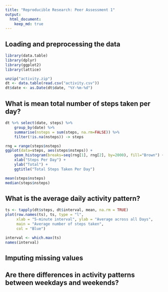 ```yaml
---
title: "Reproducible Research: Peer Assessment 1"
output: 
  html_document:
    keep_md: true
---
```


## Loading and preprocessing the data

```r
library(data.table)
library(dplyr)
library(ggplot2)
library(lattice)

unzip("activity.zip")
dt <- data.table(read.csv("activity.csv"))
dt$date <- as.Date(dt$date, "%Y-%m-%d")

```

## What is mean total number of steps taken per day?

```r
dt %>% select(date, steps) %>%
    group_by(date) %>%
    summarise(nsteps = sum(steps, na.rm=FALSE)) %>%
    filter(!is.na(nsteps)) -> steps

rng = range(steps$nsteps)
ggplot(data=steps, aes(steps$nsteps)) +
    geom_histogram(breaks=seq(rng[1], rng[2], by=2000), fill="Brown") +
    xlab("Steps Per Day") +
    ylab("Total") +
    ggtitle("Total Steps Taken Per Day")

mean(steps$nsteps)
median(steps$nsteps)
```

## What is the average daily activity pattern?

```r
ts <- tapply(dt$steps, dt$interval, mean, na.rm = TRUE)
plot(row.names(ts), ts, type = "l",
     xlab = "5-minute interval", ylab = "Average across all Days",
     main = "Average number of steps taken",
     col = "Blue")

interval <- which.max(ts)
names(interval)
```



## Imputing missing values



## Are there differences in activity patterns between weekdays and weekends?
